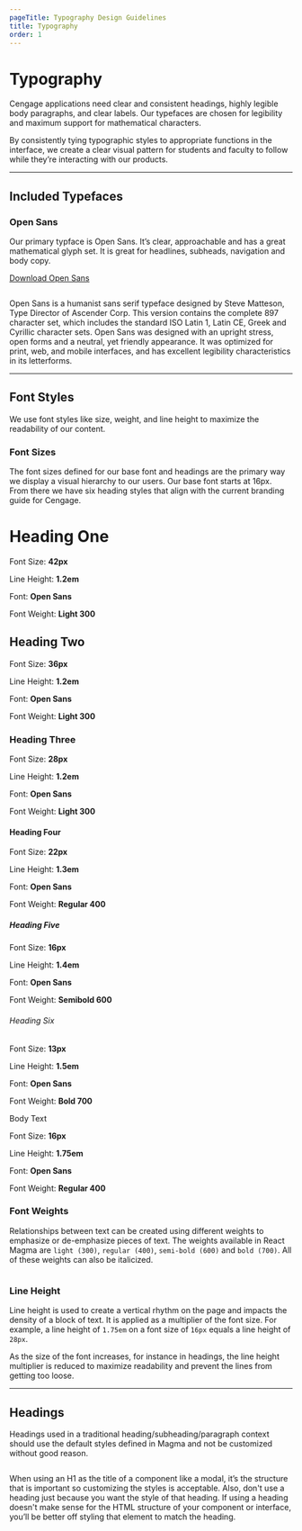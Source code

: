 ```yaml
---
pageTitle: Typography Design Guidelines
title: Typography
order: 1
---
```



# Typography

Cengage applications need clear and consistent headings, highly legible body paragraphs, and clear labels. Our typefaces are chosen for legibility and maximum support for mathematical characters.

By consistently tying typographic styles to appropriate functions in the interface, we create a clear visual pattern for students and faculty to follow while they’re interacting with our products.

<span class="horizontal-spacer"></span>
<hr class="article-divider" />

## Included Typefaces

### Open Sans

Our primary typface is Open Sans. It’s clear, approachable and has a great mathematical glyph set. It is great for headlines, subheads, navigation and body copy.

<a href="https://fonts.google.com/specimen/Open+Sans" target="_blank">
  Download Open Sans
</a>
<div class="two-col">
  <div class="row">
    <div class="col col-1">
      <figure>
        <img src="../../images/typography/open-sans-characters.png" alt="" />
      </figure>
    </div>
    <div class="col col-2">
      Open Sans is a humanist sans serif typeface designed by Steve Matteson,
      Type Director of Ascender Corp. This version contains the complete 897
      character set, which includes the standard ISO Latin 1, Latin CE, Greek
      and Cyrillic character sets. Open Sans was designed with an upright
      stress, open forms and a neutral, yet friendly appearance. It was
      optimized for print, web, and mobile interfaces, and has excellent
      legibility characteristics in its letterforms.
    </div>
  </div>
</div>
<hr class="article-divider" />

## Font Styles

We use font styles like size, weight, and line height to maximize the readability of our content.

### Font Sizes

The font sizes defined for our base font and headings are the primary way we display a visual hierarchy to our users. Our base font starts at 16px. From there we have six heading styles that align with the current branding guide for Cengage.

<div class="type-details-table">
  <div class="type-example">
    <h1>Heading One</h1>
    <div class="type-specs">
      <p>
        Font Size: <strong>42px</strong>
      </p>
      <p>
        Line Height: <strong>1.2em</strong>
      </p>
      <p>
        Font: <strong>Open Sans</strong>
      </p>
      <p>
        Font Weight: <strong>Light 300</strong>
      </p>
    </div>
  </div>
  <div class="type-example">
    <h2>Heading Two</h2>
    <div class="type-specs">
      <p>
        Font Size: <strong>36px</strong>
      </p>
      <p>
        Line Height: <strong>1.2em</strong>
      </p>
      <p>
        Font: <strong>Open Sans</strong>
      </p>
      <p>
        Font Weight: <strong>Light 300</strong>
      </p>
    </div>
  </div>
  <div class="type-example">
    <h3>Heading Three</h3>
    <div class="type-specs">
      <p>
        Font Size: <strong>28px</strong>
      </p>
      <p>
        Line Height: <strong>1.2em</strong>
      </p>
      <p>
        Font: <strong>Open Sans</strong>
      </p>
      <p>
        Font Weight: <strong>Light 300</strong>
      </p>
    </div>
  </div>
  <div class="type-example">
    <h4>Heading Four</h4>
    <div class="type-specs">
      <p>
        Font Size: <strong>22px</strong>
      </p>
      <p>
        Line Height: <strong>1.3em</strong>
      </p>
      <p>
        Font: <strong>Open Sans</strong>
      </p>
      <p>
        Font Weight: <strong>Regular 400</strong>
      </p>
    </div>
  </div>
  <div class="type-example">
    <h5>Heading Five</h5>
    <div class="type-specs">
      <p>
        Font Size: <strong>16px</strong>
      </p>
      <p>
        Line Height: <strong>1.4em</strong>
      </p>
      <p>
        Font: <strong>Open Sans</strong>
      </p>
      <p>
        Font Weight: <strong>Semibold 600</strong>
      </p>
    </div>
  </div>
  <div class="type-example">
    <h6>Heading Six</h6>
    <div class="type-specs">
      <p>
        Font Size: <strong>13px</strong>
      </p>
      <p>
        Line Height: <strong>1.5em</strong>
      </p>
      <p>
        Font: <strong>Open Sans</strong>
      </p>
      <p>
        Font Weight: <strong>Bold 700</strong>
      </p>
    </div>
  </div>
  <div class="type-example">
    Body Text
    <div class="type-specs">
      <p>
        Font Size: <strong>16px</strong>
      </p>
      <p>
        Line Height: <strong>1.75em</strong>
      </p>
      <p>
        Font: <strong>Open Sans</strong>
      </p>
      <p>
        Font Weight: <strong>Regular 400</strong>
      </p>
    </div>
  </div>
</div>

### Font Weights

Relationships between text can be created using different weights to emphasize or de-emphasize pieces of text. The weights available in React Magma are `light (300)`, `regular (400)`, `semi-bold (600)` and `bold (700)`. All of these weights can also be italicized.

<div class="two-col">
  <div class="row">
    <div class="col col-1">
      <figure>
        <img src="../../images/typography/open-sans-weights.png" alt="" />
      </figure>
    </div>
    <div class="col col-2"></div>
  </div>
</div>

### Line Height

Line height is used to create a vertical rhythm on the page and impacts the density of a block of text. It is applied as a multiplier of the font size. For example, a line height of `1.75em` on a font size of `16px` equals a line height of `28px`.

As the size of the font increases, for instance in headings, the line height multiplier is reduced to maximize readability and prevent the lines from getting too loose.

<span class="horizontal-spacer"></span>
<hr class="article-divider" />

## Headings

Headings used in a traditional heading/subheading/paragraph context should use the default styles defined in Magma and not be customized without good reason.

<figure>
  <img src="../../images/headings/Headings_example.png" alt="" />
</figure>
<span class="horizontal-spacer"></span>

When using an H1 as the title of a component like a modal, it’s the structure that is important so customizing the styles is acceptable. Also, don't use a heading just because you want the style of that heading. If using a heading doesn't make sense for the HTML structure of your component or interface, you’ll be better off styling that element to match the heading.

<figure>
  <img src="../../images/headings/Restyled_H1.png" alt="" />
</figure>
<span class="horizontal-spacer"></span>
